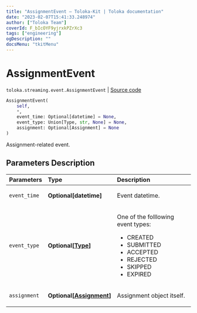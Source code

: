 ```yaml
---
title: "AssignmentEvent — Toloka-Kit | Toloka documentation"
date: "2023-02-07T15:41:33.248974"
author: ["Toloka Team"]
coverId: F_bIcOYF9yjrxkPZrXc3
tags: ["engineering"]
ogDescription: ""
docsMenu: "tkitMenu"
---
```


# AssignmentEvent
`toloka.streaming.event.AssignmentEvent` | [Source code](https://github.com/Toloka/toloka-kit/blob/v1.1.3/src/streaming/event.py#L27)

```python
AssignmentEvent(
    self,
    *,
    event_time: Optional[datetime] = None,
    event_type: Union[Type, str, None] = None,
    assignment: Optional[Assignment] = None
)
```

Assignment-related event.

## Parameters Description

| Parameters | Type | Description |
| :----------| :----| :-----------|
`event_time`|**Optional\[datetime\]**|<p>Event datetime.</p>
`event_type`|**Optional\[[Type](/docs/toloka-kit/reference/toloka.streaming.event.AssignmentEvent.Type)\]**|<p>One of the folllowing event types:</p> <ul> <li>CREATED</li> <li>SUBMITTED</li> <li>ACCEPTED</li> <li>REJECTED</li> <li>SKIPPED</li> <li>EXPIRED</li> </ul>
`assignment`|**Optional\[[Assignment](/docs/toloka-kit/reference/toloka.client.assignment.Assignment)\]**|<p>Assignment object itself.</p>
